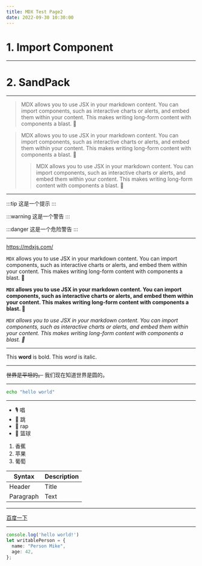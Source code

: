 ```yaml
---
title: MDX Test Page2
date: 2022-09-30 10:30:00
---
```



# 1. Import Component
<Counter />

******

# 2. SandPack
<CustomSandpack template="react" onlyCode />

******

> MDX allows you to use JSX in your markdown content. You can import components, such as interactive charts or alerts, and embed them within your content. This makes writing long-form content with components a blast. 🚀

> MDX allows you to use JSX in your markdown content. You can import components, such as interactive charts or alerts, and embed them within your content. This makes writing long-form content with components a blast. 🚀
>
>> MDX allows you to use JSX in your markdown content. You can import components, such as interactive charts or alerts, and embed them within your content. This makes writing long-form content with components a blast. 🚀

******

:::tip
这是一个提示
:::

:::warning
这是一个警告
:::

:::danger
这是一个危险警告
:::

******

https://mdxjs.com/

`MDX` allows you to use JSX in your markdown content. You can import components, such as interactive charts or alerts, and embed them within your content. This makes writing long-form content with components a blast. 🚀

**`MDX` allows you to use JSX in your markdown content. You can import components, such as interactive charts or alerts, and embed them within your content. This makes writing long-form content with components a blast. 🚀**

_`MDX` allows you to use JSX in your markdown content. You can import components, such as interactive charts or alerts, and embed them within your content. This makes writing long-form content with components a blast. 🚀_

******

This **word** is bold. This <em>word</em> is italic.

******

~~世界是平坦的。~~ 我们现在知道世界是圆的。

******

```bash
echo "hello world"
```

******

- 🎙️ 唱
- 🐔 跳
- 👅 rap
- 🏀 篮球

1. 香蕉
2. 苹果
3. 葡萄

| Syntax    | Description |
| --------- | ----------- |
| Header    | Title       |
| Paragraph | Text        |

******

[百度一下](http://www.baidu.com/)

******

```typescript
console.log('hello world!')
let writablePerson = {
  name: "Person Mike",
  age: 42,
};
```
